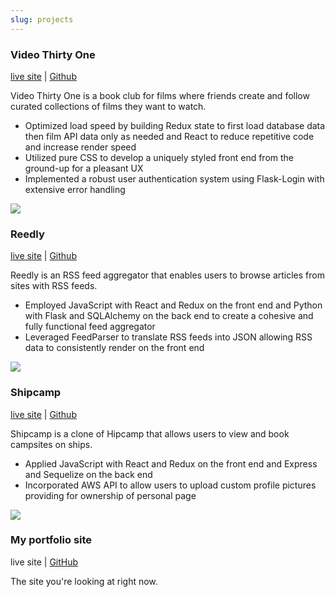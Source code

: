 ```yaml
---
slug: projects
---
```



### Video Thirty One
[live site](https://pick-list.herokuapp.com) | [Github](https://github.com/breizeway/picklist)

Video Thirty One is a book club for films where friends create and follow curated collections of films they want to watch.
- Optimized load speed by building Redux state to first load database data then film API data only as needed and React to reduce repetitive code and increase render speed
- Utilized pure CSS to develop a uniquely styled front end from the ground-up for a pleasant UX
- Implemented a robust user authentication system using Flask-Login with extensive error handling

<img src={v31GIF} />

### Reedly
[live site](https://reedly.herokuapp.com/) | [Github](https://github.com/breizeway/reedly)

Reedly is an RSS feed aggregator that enables users to browse articles from sites with RSS feeds.
- Employed JavaScript with React and Redux on the front end and Python with Flask and SQLAlchemy on the back end to create a cohesive and fully functional feed aggregator
- Leveraged FeedParser to translate RSS feeds into JSON allowing RSS data to consistently render on the front end

<img src={reedlyGIF} />

### Shipcamp
[live site](https://ship-camp.herokuapp.com/) | [Github](https://github.com/breizeway/ship-camp)

Shipcamp is a clone of Hipcamp that allows users to view and book campsites on ships.
- Applied JavaScript with React and Redux on the front end and Express and Sequelize on the back end
- Incorporated AWS API to allow users to upload custom profile pictures providing for ownership of personal page

<img src={shipcampGIF} />

### My portfolio site
<p><Link to='/about'>live site</Link> | <a href='https://github.com/breizeway/portfolio'>GitHub</a></p>

The site you're looking at right now.
